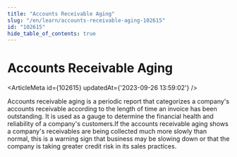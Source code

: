 ```yaml
---
title: "Accounts Receivable Aging"
slug: "/en/learn/accounts-receivable-aging-102615"
id: "102615"
hide_table_of_contents: true
---
```



# Accounts Receivable Aging

<ArticleMeta id={102615} updatedAt={'2023-09-26 13:59:02'} />
<div className='border-solid border-b border-t-0 my-4 border-[var(--ifm-color-gray-300)]' />

Accounts receivable aging is a periodic report that categorizes a company's accounts receivable according to the length of time an invoice has been outstanding. It is used as a gauge to determine the financial health and reliability of a company's customers.If the accounts receivable aging shows a company's receivables are being collected much more slowly than normal, this is a warning sign that business may be slowing down or that the company is taking greater credit risk in its sales practices.
